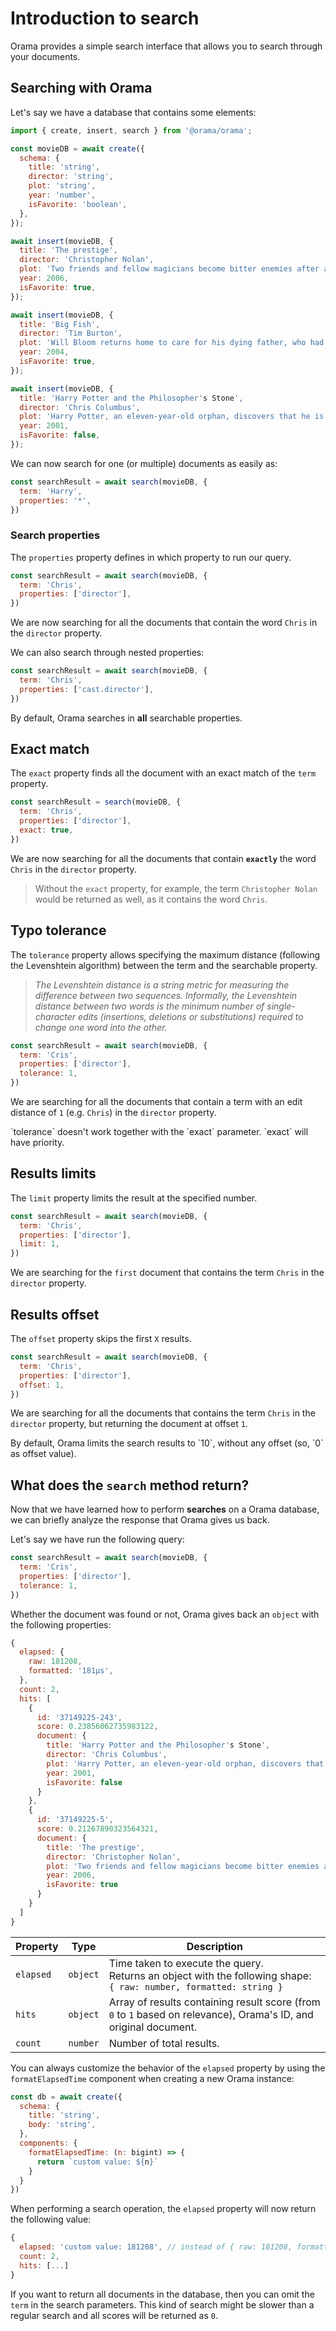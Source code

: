 
# Introduction to search

Orama provides a simple search interface that allows you to search through your documents.

## Searching with Orama

Let's say we have a database that contains some elements:

```javascript copy
import { create, insert, search } from '@orama/orama';

const movieDB = await create({
  schema: {
    title: 'string',
    director: 'string',
    plot: 'string',
    year: 'number',
    isFavorite: 'boolean',
  },
});

await insert(movieDB, {
  title: 'The prestige',
  director: 'Christopher Nolan',
  plot: 'Two friends and fellow magicians become bitter enemies after a sudden tragedy. As they devote themselves to this rivalry, they make sacrifices that bring them fame but with terrible consequences.',
  year: 2006,
  isFavorite: true,
});

await insert(movieDB, {
  title: 'Big Fish',
  director: 'Tim Burton',
  plot: 'Will Bloom returns home to care for his dying father, who had a penchant for telling unbelievable stories. After he passes away, Will tries to find out if his tales were really true.',
  year: 2004,
  isFavorite: true,
});

await insert(movieDB, {
  title: 'Harry Potter and the Philosopher's Stone',
  director: 'Chris Columbus',
  plot: 'Harry Potter, an eleven-year-old orphan, discovers that he is a wizard and is invited to study at Hogwarts. Even as he escapes a dreary life and enters a world of magic, he finds trouble awaiting him.',
  year: 2001,
  isFavorite: false,
});
```

We can now search for one (or multiple) documents as easily as:

```javascript copy
const searchResult = await search(movieDB, {
  term: 'Harry',
  properties: '*',
})
```

### Search properties

The `properties` property defines in which property to run our query.

```javascript copy
const searchResult = await search(movieDB, {
  term: 'Chris',
  properties: ['director'],
})
```

We are now searching for all the documents that contain the word `Chris` in the
`director` property.

We can also search through nested properties:

```javascript copy
const searchResult = await search(movieDB, {
  term: 'Chris',
  properties: ['cast.director'],
})
```

By default, Orama searches in **all** searchable properties.

## Exact match

The `exact` property finds all the document with an exact match of the `term`
property.

```javascript copy
const searchResult = search(movieDB, {
  term: 'Chris',
  properties: ['director'],
  exact: true,
})
```

We are now searching for all the documents that contain **`exactly`** the word
`Chris` in the `director` property.

> Without the `exact` property, for example, the term `Christopher Nolan` would
> be returned as well, as it contains the word `Chris`.

## Typo tolerance

The `tolerance` property allows specifying the maximum distance (following the
Levenshtein algorithm) between the term and the searchable property.

> _The Levenshtein distance is a string metric for measuring the difference
> between two sequences. Informally, the Levenshtein distance between two words
> is the minimum number of single-character edits (insertions, deletions or
> substitutions) required to change one word into the other._

```javascript copy
const searchResult = await search(movieDB, {
  term: 'Cris',
  properties: ['director'],
  tolerance: 1,
})
```

We are searching for all the documents that contain a term with an edit distance
of `1` (e.g. `Chris`) in the `director` property.

<Callout type="warning">
  `tolerance` doesn't work together with the `exact` parameter. `exact` will have priority.
</Callout>

## Results limits

The `limit` property limits the result at the specified number.

```javascript copy
const searchResult = await search(movieDB, {
  term: 'Chris',
  properties: ['director'],
  limit: 1,
})
```

We are searching for the `first` document that contains the term `Chris` in the
`director` property.

## Results offset

The `offset` property skips the first `X` results.

```javascript copy
const searchResult = await search(movieDB, {
  term: 'Chris',
  properties: ['director'],
  offset: 1,
})
```

We are searching for all the documents that contains the term `Chris` in the
`director` property, but returning the document at offset `1`.

<Callout type="info">
  By default, Orama limits the search results to `10`, without any offset (so, `0` as offset value).
</Callout>

## What does the `search` method return?

Now that we have learned how to perform **searches** on a Orama database, we can
briefly analyze the response that Orama gives us back.

Let's say we have run the following query:

```javascript copy
const searchResult = await search(movieDB, {
  term: 'Cris',
  properties: ['director'],
  tolerance: 1,
})
```

Whether the document was found or not, Orama gives back an `object` with the
following properties:

```javascript copy
{
  elapsed: {
    raw: 181208,
    formatted: '181μs',
  },
  count: 2,
  hits: [
    {
      id: '37149225-243',
      score: 0.23856062735983122,
      document: {
        title: 'Harry Potter and the Philosopher's Stone',
        director: 'Chris Columbus',
        plot: 'Harry Potter, an eleven-year-old orphan, discovers that he is a wizard and is invited to study at Hogwarts. Even as he escapes a dreary life and enters a world of magic, he finds trouble awaiting him.',
        year: 2001,
        isFavorite: false
      }
    },
    {
      id: '37149225-5',
      score: 0.21267890323564321,
      document: {
        title: 'The prestige',
        director: 'Christopher Nolan',
        plot: 'Two friends and fellow magicians become bitter enemies after a sudden tragedy. As they devote themselves to this rivalry, they make sacrifices that bring them fame but with terrible consequences.',
        year: 2006,
        isFavorite: true
      }
    }
  ]
}
```

| Property  | Type     | Description                                                                                                         |
| --------- | -------- | ------------------------------------------------------------------------------------------------------------------- |
| `elapsed` | `object` | Time taken to execute the query. <br /> Returns an object with the following shape: <br />` { raw: number, formatted: string } ` |
| `hits`    | `object` | Array of results containing result score (from `0` to `1` based on relevance), Orama's ID, and original document.   |
| `count`   | `number` | Number of total results.                                                                                            |

You can always customize the behavior of the `elapsed` property by using the `formatElapsedTime` component when creating a new Orama instance:

```javascript copy
const db = await create({
  schema: {
    title: 'string',
    body: 'string',
  },
  components: {
    formatElapsedTime: (n: bigint) => {
      return `custom value: ${n}`
    }
  }
})
```

When performing a search operation, the `elapsed` property will now return the following value:

```javascript copy
{
  elapsed: 'custom value: 181208', // instead of { raw: 181208, formatted: '181μs' }
  count: 2,
  hits: [...]
}
```

If you want to return all documents in the database, then you can omit the `term` in the search parameters.
This kind of search might be slower than a regular search and all scores will be returned as `0`.